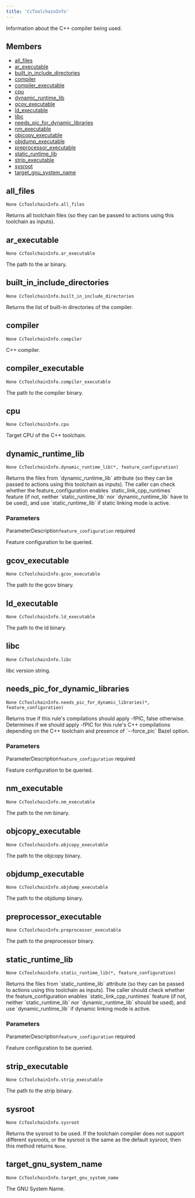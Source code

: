 ```yaml
---
title: 'CcToolchainInfo'
---
```




Information about the C++ compiler being used.

## Members

- [all\_files](#all-files)
- [ar\_executable](#ar-executable)
- [built\_in\_include\_directories](#built-in-include-directories)
- [compiler](#compiler)
- [compiler\_executable](#compiler-executable)
- [cpu](#cpu)
- [dynamic\_runtime\_lib](#dynamic-runtime-lib)
- [gcov\_executable](#gcov-executable)
- [ld\_executable](#ld-executable)
- [libc](#libc)
- [needs\_pic\_for\_dynamic\_libraries](#needs-pic-for-dynamic-libraries)
- [nm\_executable](#nm-executable)
- [objcopy\_executable](#objcopy-executable)
- [objdump\_executable](#objdump-executable)
- [preprocessor\_executable](#preprocessor-executable)
- [static\_runtime\_lib](#static-runtime-lib)
- [strip\_executable](#strip-executable)
- [sysroot](#sysroot)
- [target\_gnu\_system\_name](#target-gnu-system-name)

## all\_files

```
None CcToolchainInfo.all_files
```

 Returns all toolchain files (so they can be passed to actions using this toolchain as inputs).



## ar\_executable

```
None CcToolchainInfo.ar_executable
```

 The path to the ar binary.



## built\_in\_include\_directories

```
None CcToolchainInfo.built_in_include_directories
```

 Returns the list of built-in directories of the compiler.



## compiler

```
None CcToolchainInfo.compiler
```

 C++ compiler.



## compiler\_executable

```
None CcToolchainInfo.compiler_executable
```

 The path to the compiler binary.



## cpu

```
None CcToolchainInfo.cpu
```

 Target CPU of the C++ toolchain.



## dynamic\_runtime\_lib

```
None CcToolchainInfo.dynamic_runtime_lib(*, feature_configuration)
```

 Returns the files from \`dynamic\_runtime\_lib\` attribute (so they can be passed to actions using this toolchain as inputs). The caller can check whether the feature\_configuration enables \`static\_link\_cpp\_runtimes\` feature (if not, neither \`static\_runtime\_lib\` nor \`dynamic\_runtime\_lib\` have to be used), and use \`static\_runtime\_lib\` if static linking mode is active.


### Parameters

ParameterDescription`feature_configuration`
 required

 Feature configuration to be queried.


## gcov\_executable

```
None CcToolchainInfo.gcov_executable
```

 The path to the gcov binary.



## ld\_executable

```
None CcToolchainInfo.ld_executable
```

 The path to the ld binary.



## libc

```
None CcToolchainInfo.libc
```

 libc version string.



## needs\_pic\_for\_dynamic\_libraries

```
None CcToolchainInfo.needs_pic_for_dynamic_libraries(*, feature_configuration)
```

 Returns true if this rule's compilations should apply -fPIC, false otherwise. Determines if we should apply -fPIC for this rule's C++ compilations depending on the C++ toolchain and presence of \`--force\_pic\` Bazel option.


### Parameters

ParameterDescription`feature_configuration`
 required

 Feature configuration to be queried.


## nm\_executable

```
None CcToolchainInfo.nm_executable
```

 The path to the nm binary.



## objcopy\_executable

```
None CcToolchainInfo.objcopy_executable
```

 The path to the objcopy binary.



## objdump\_executable

```
None CcToolchainInfo.objdump_executable
```

 The path to the objdump binary.



## preprocessor\_executable

```
None CcToolchainInfo.preprocessor_executable
```

 The path to the preprocessor binary.



## static\_runtime\_lib

```
None CcToolchainInfo.static_runtime_lib(*, feature_configuration)
```

 Returns the files from \`static\_runtime\_lib\` attribute (so they can be passed to actions using this toolchain as inputs). The caller should check whether the feature\_configuration enables \`static\_link\_cpp\_runtimes\` feature (if not, neither \`static\_runtime\_lib\` nor \`dynamic\_runtime\_lib\` should be used), and use \`dynamic\_runtime\_lib\` if dynamic linking mode is active.


### Parameters

ParameterDescription`feature_configuration`
 required

 Feature configuration to be queried.


## strip\_executable

```
None CcToolchainInfo.strip_executable
```

 The path to the strip binary.



## sysroot

```
None CcToolchainInfo.sysroot
```

 Returns the sysroot to be used. If the toolchain compiler does not support different sysroots, or the sysroot is the same as the default sysroot, then this method returns `None`.



## target\_gnu\_system\_name

```
None CcToolchainInfo.target_gnu_system_name
```

 The GNU System Name.
